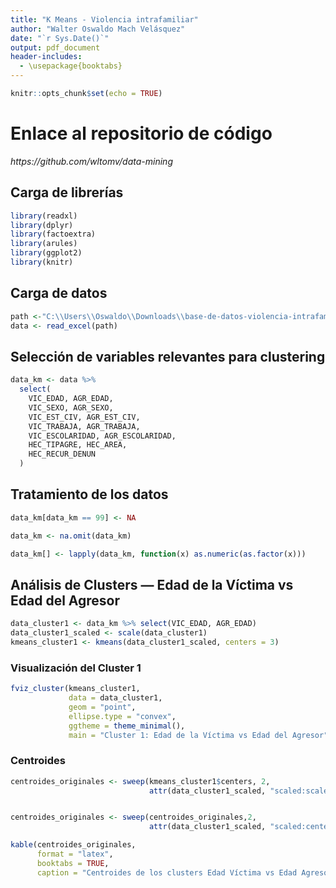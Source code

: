 ```yaml
---
title: "K Means - Violencia intrafamiliar"
author: "Walter Oswaldo Mach Velásquez"
date: "`r Sys.Date()`"
output: pdf_document
header-includes:
  - \usepackage{booktabs}
---
```


```r
knitr::opts_chunk$set(echo = TRUE)
```

# Enlace al repositorio de código

*https://github.com/wltomv/data-mining*

## Carga de librerías

```r
library(readxl)
library(dplyr)
library(factoextra)
library(arules)
library(ggplot2)
library(knitr)
```

## Carga de datos

```r
path <-"C:\\Users\\Oswaldo\\Downloads\\base-de-datos-violencia-intrafamiliar-ano-2024_v3.xlsx"
data <- read_excel(path)
```

## Selección de variables relevantes para clustering

```r
data_km <- data %>%
  select(
    VIC_EDAD, AGR_EDAD,
    VIC_SEXO, AGR_SEXO,
    VIC_EST_CIV, AGR_EST_CIV,
    VIC_TRABAJA, AGR_TRABAJA,
    VIC_ESCOLARIDAD, AGR_ESCOLARIDAD,
    HEC_TIPAGRE, HEC_AREA,
    HEC_RECUR_DENUN
  )
```

## Tratamiento de los datos

```r
data_km[data_km == 99] <- NA

data_km <- na.omit(data_km)

data_km[] <- lapply(data_km, function(x) as.numeric(as.factor(x)))
```

## Análisis de Clusters — Edad de la Víctima vs Edad del Agresor

```r
data_cluster1 <- data_km %>% select(VIC_EDAD, AGR_EDAD)
data_cluster1_scaled <- scale(data_cluster1)
kmeans_cluster1 <- kmeans(data_cluster1_scaled, centers = 3)
```

### Visualización del Cluster 1

```r
fviz_cluster(kmeans_cluster1,
             data = data_cluster1,
             geom = "point",
             ellipse.type = "convex",
             ggtheme = theme_minimal(),
             main = "Cluster 1: Edad de la Víctima vs Edad del Agresor")
```

### Centroides

```r
centroides_originales <- sweep(kmeans_cluster1$centers, 2, 
                               attr(data_cluster1_scaled, "scaled:scale"),"*")


centroides_originales <- sweep(centroides_originales,2, 
                               attr(data_cluster1_scaled, "scaled:center"), "+")
```

```r
kable(centroides_originales, 
      format = "latex", 
      booktabs = TRUE,
      caption = "Centroides de los clusters Edad Víctima vs Edad Agresor")
```